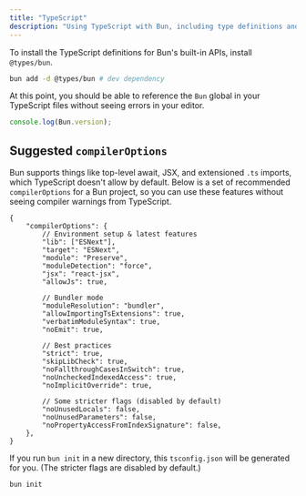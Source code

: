 ```yaml
---
title: "TypeScript"
description: "Using TypeScript with Bun, including type definitions and compiler options"
---
```


To install the TypeScript definitions for Bun's built-in APIs, install `@types/bun`.

```sh
bun add -d @types/bun # dev dependency
```

At this point, you should be able to reference the `Bun` global in your TypeScript files without seeing errors in your editor.

```ts
console.log(Bun.version);
```

## Suggested `compilerOptions`

Bun supports things like top-level await, JSX, and extensioned `.ts` imports, which TypeScript doesn't allow by default. Below is a set of recommended `compilerOptions` for a Bun project, so you can use these features without seeing compiler warnings from TypeScript.

```jsonc
{
	"compilerOptions": {
		// Environment setup & latest features
		"lib": ["ESNext"],
		"target": "ESNext",
		"module": "Preserve",
		"moduleDetection": "force",
		"jsx": "react-jsx",
		"allowJs": true,

		// Bundler mode
		"moduleResolution": "bundler",
		"allowImportingTsExtensions": true,
		"verbatimModuleSyntax": true,
		"noEmit": true,

		// Best practices
		"strict": true,
		"skipLibCheck": true,
		"noFallthroughCasesInSwitch": true,
		"noUncheckedIndexedAccess": true,
		"noImplicitOverride": true,

		// Some stricter flags (disabled by default)
		"noUnusedLocals": false,
		"noUnusedParameters": false,
		"noPropertyAccessFromIndexSignature": false,
	},
}
```

If you run `bun init` in a new directory, this `tsconfig.json` will be generated for you. (The stricter flags are disabled by default.)

```sh
bun init
```
